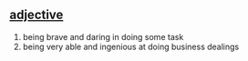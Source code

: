 == [[adjective]] ==
# being brave and daring in doing some task
# being very able and ingenious at doing business dealings